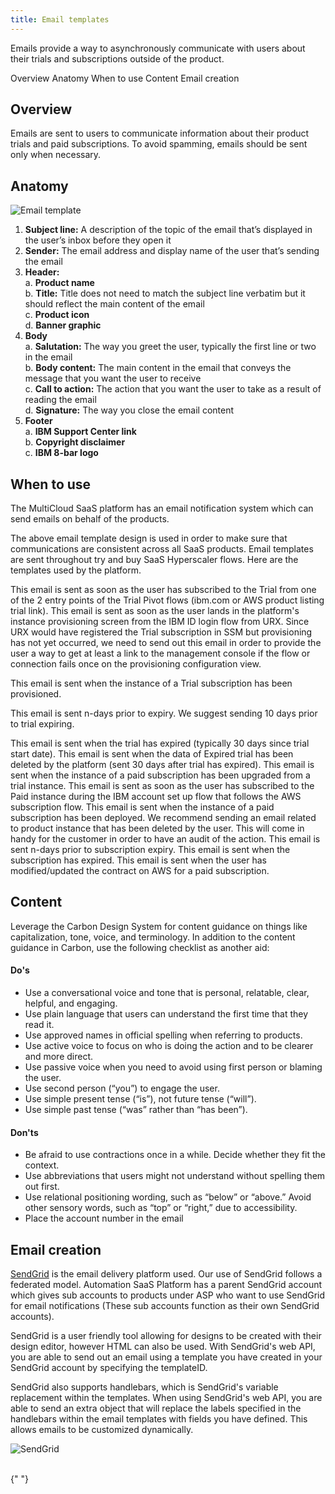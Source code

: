 ```yaml
---
title: Email templates
---
```



<PageDescription>

Emails provide a way to asynchronously communicate with users about their trials and subscriptions outside of the product.

</PageDescription>

<AnchorLinks>
  <AnchorLink>Overview</AnchorLink>
  <AnchorLink>Anatomy</AnchorLink>
  <AnchorLink>When to use</AnchorLink>
  <AnchorLink>Content</AnchorLink>
  <AnchorLink>Email creation</AnchorLink>
</AnchorLinks>

## Overview

Emails are sent to users to communicate information about their product trials and paid subscriptions. To avoid spamming, emails should be sent only when necessary.

## Anatomy

<Row>
<Column colMd={4} colLg={8}>

![Email template](images/emailAnatomy.png)

</Column>
</Row>

1. **Subject line:** A description of the topic of the email that’s displayed in the user’s inbox before they open it
2. **Sender:** The email address and display name of the user that’s sending the email
3. **Header:** <br />
   a. **Product name** <br />
   b. **Title:** Title does not need to match the subject line verbatim but it should reflect the main content of the email <br />
   c. **Product icon** <br />
   d. **Banner graphic** <br />
4. **Body** <br />
   a. **Salutation:** The way you greet the user, typically the first line or two in the email <br />
   b. **Body content:** The main content in the email that conveys the message that you want the user to receive <br />
   c. **Call to action:** The action that you want the user to take as a result of reading the email <br />
   d. **Signature:** The way you close the email content <br />
5. **Footer** <br />
   a. **IBM Support Center link** <br />
   b. **Copyright disclaimer** <br />
   c. **IBM 8-bar logo**

## When to use

The MultiCloud SaaS platform has an email notification system which can send emails on behalf of the products.

The above email template design is used in order to make sure that communications are consistent across all SaaS products. Email templates are sent throughout try and buy SaaS Hyperscaler flows. Here are the templates used by the platform.

<Accordion>
  <AccordionItem title="Trial email - Trial has begun">This email is sent as soon as the user has subscribed to the Trial from one of the 2 entry points of the Trial Pivot flows (ibm.com or AWS product listing trial link). This email is sent as soon as the user lands in the platform's instance provisioning screen from the IBM ID login flow from URX.
Since URX would have registered the Trial subscription in SSM but provisioning has not yet occurred, we need to send out this email in order to provide the user a way to get at least a link to the management console if the flow or connection fails once on the provisioning configuration view.
<Row>

</Row> </AccordionItem>
  <AccordionItem title="Trial email - Welcome to your trial">This email is sent when the instance of a Trial subscription has been provisioned.

<Row>

</Row> </AccordionItem>
  <AccordionItem title="Trial email - Your trial ends in n-days">This email is sent n-days prior to expiry. We suggest sending 10 days prior to trial expiring.

<Row>

</Row> 
  </AccordionItem>
  <AccordionItem title="Trial email - Your trial has expired">This email is sent when the trial has expired (typically 30 days since trial start date).

<Row>

</Row> 
  </AccordionItem>
  <AccordionItem title="Trial email - Your trial data is deleted">This email is sent when the data of Expired trial has been deleted by the platform (sent 30 days after trial has expired).

<Row>

</Row> 
  </AccordionItem>
  <AccordionItem title="Trial email - Thank you for upgrading">This email is sent when the instance of a paid subscription has been upgraded from a trial instance.

<Row>

</Row>
  </AccordionItem>
  <AccordionItem title="Subscription email - Thank you for purchasing">This email is sent as soon as the user has subscribed to the Paid instance during the IBM account set up flow that follows the AWS subscription flow.

<Row>

</Row>
  </AccordionItem>
  <AccordionItem title="Subscription email - Welcome to your instance">This email is sent when the instance of a paid subscription has been deployed.

<Row>

</Row>
  </AccordionItem>
  <AccordionItem title="Subscription email - You've deleted an instance">We recommend sending an email related to product instance that has been deleted by the user. This will come in handy for the customer in order to have an audit of the action.

<Row>

</Row>
  </AccordionItem>
  <AccordionItem title="Subscription email - Your subscription will expire soon">This email is sent n-days prior to subscription expiry.

<Row>

</Row>
  </AccordionItem>
  <AccordionItem title="Subscription email - Your subscription has expired">This email is sent when the subscription has expired.

<Row>

</Row>
  </AccordionItem>
  <AccordionItem title="Subscription email - You've updated your subscription">This email is sent when the user has modified/updated the contract on AWS for a paid subscription.

<Row>

</Row>
  </AccordionItem>
</Accordion>

## Content

Leverage the Carbon Design System for content guidance on things like capitalization, tone, voice, and terminology. In addition to the content guidance in Carbon, use the following checklist as another aid:

#### Do's 

- Use a conversational voice and tone that is personal, relatable, clear, helpful, and engaging.
- Use plain language that users can understand the first time that they read it.
- Use approved names in official spelling when referring to products.
- Use active voice to focus on who is doing the action and to be clearer and more direct.
- Use passive voice when you need to avoid using first person or blaming the user.
- Use second person (“you”) to engage the user.
- Use simple present tense (“is”), not future tense (“will”).
- Use simple past tense (“was” rather than “has been”).

#### Don'ts

- Be afraid to use contractions once in a while. Decide whether they fit the context.
- Use abbreviations that users might not understand without spelling them out first.
- Use relational positioning wording, such as “below” or “above.” Avoid other sensory words, such as “top” or “right,” due to accessibility.
- Place the account number in the email

## Email creation

[SendGrid](https://sendgrid.com/) is the email delivery platform used. Our use of SendGrid follows a federated model. Automation SaaS Platform has a parent SendGrid account which gives sub accounts to products under ASP who want to use SendGrid for email notifications (These sub accounts function as their own SendGrid accounts).

SendGrid is a user friendly tool allowing for designs to be created with their design editor, however HTML can also be used. With SendGrid's web API, you are able to send out an email using a template you have created in your SendGrid account by specifying the templateID.

SendGrid also supports handlebars, which is SendGrid's variable replacement within the templates. When using SendGrid's web API, you are able to send an extra object that will replace the labels specified in the handlebars within the email templates with fields you have defined. This allows emails to be customized dynamically.

<Row>
<Column colMd={8} colLg={8}>

![SendGrid](images/sendGrid.png)

</Column>
</Row>

<br />

<CardGroup>
  <MiniCard
    title="Figma template"
    href="https://www.figma.com/file/SlZ7TK2mTzNLIHZB2dGXRF/MCSP-Onboarding-Design-Guide?node-id=2032-429768&t=UwSHXaeG1gmo19f5-0"
    actionIcon="launch"
  ></MiniCard>
</CardGroup>{" "}
